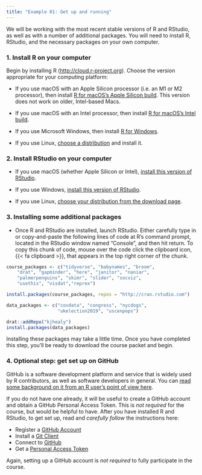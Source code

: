 ```yaml
---
title: "Example 01: Get up and running"
---
```


We will be working with the most recent stable versions of R and RStudio, as well as with a number of additional packages. You will need to install R, RStudio, and the necessary packages on your own computer.

### 1. Install R on your computer

Begin by installing R (<http://cloud.r-project.org>). Choose the version appropriate for your computing platform: 


- If you use macOS with an Apple Silicon processor (i.e. an M1 or M2 processor), then install [R for macOS's Apple Silicon build](https://cloud.r-project.org/bin/macosx/big-sur-arm64/base/R-4.2.2-arm64.pkg). This version does not work on older, Intel-based Macs.

- If you use macOS with an Intel processor, then install [R for macOS's Intel build](https://cloud.r-project.org/bin/macosx/base/R-4.2.2.pkg). 

- If you use Microsoft Windows, then install [R for Windows](https://cloud.r-project.org/bin/windows/base/R-4.2.2-win.exe).

- If you use Linux, [choose a distribution](https://cloud.r-project.org/bin/linux/) and install it.

### 2. Install RStudio on your computer

- If you use macOS (whether Apple Silicon or Intel), [install this version of RStudio](https://download1.rstudio.org/desktop/macos/RStudio-2022.07.2-576.dmg).

- If you use Windows, [install this version of RStudio](https://download1.rstudio.org/desktop/windows/RStudio-2022.07.2-576.exe).

- If you use Linux, [choose your distribution from the download page](https://posit.co/download/rstudio-desktop/).

### 3. Installing some additional packages

- Once R and RStudio are installed, launch RStudio. Either carefully type in or copy-and-paste the following lines of code at R’s command prompt, located in the RStudio window named “Console”, and then hit return. To copy this chunk of code, mouse over the code click the clipboard icon, {{< fa clipboard >}}, that appears in the top right corner of the chunk.


```r

course_packages <- c("tidyverse", "babynames", "broom",
    "drat", "gapminder", "here", "janitor", "naniar", 
    "palmerpenguins", "skimr", "slider", "socviz",
    "usethis", "visdat","reprex")

install.packages(course_packages, repos = "http://cran.rstudio.com")

data_packages <- c("covdata", "congress", "nycdogs", 
                   "ukelection2019", "uscenpops")

drat::addRepo("kjhealy")
install.packages(data_packages)
```

Installing these packages may take a little time. Once you have completed this step, you'll be ready to download the course packet and begin.

### 4. Optional step: get set up on GitHub 

GitHub is a software development platform and service that is widely used by R contributors, as well as software developers in general. You can [read some background on it from an R user's point of view here](https://happygitwithr.com/big-picture.html).

If you do not have one already, it will be useful to create a GitHub account and obtain a GitHub Personal Access Token. This is _not required_ for the course, but would be helpful to have. After you have installed R and RStudio, to get set up, read and _carefully follow_ the instructions here:

- Register a [GitHub Account](https://happygitwithr.com/github-acct.html)
- Install a [Git Client](https://happygitwithr.com/git-client.html)
- Connect to [GitHub](https://happygitwithr.com/push-pull-github.html)
- Get a [Personal Access Token](https://happygitwithr.com/credential-caching.html)

Again, setting up a GitHub account is _not required_ to fully participate in the course.


